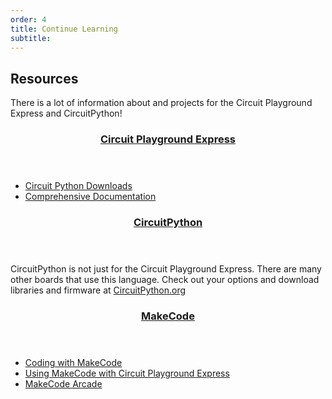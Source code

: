 ```yaml
---
order: 4
title: Continue Learning
subtitle:
---
```


## Resources

There is a lot of information about and projects for the Circuit Playground Express
and CircuitPython!

<header>
  <h3>
    <a href="https://circuitpython.org" target="_blank" rel="noreferrer">
      Circuit Playground Express
    </a>
  </h3>
</header>
<article>
  <ul>
    <li>
      <a
        href="https://circuitpython.org/board/circuitplayground_express/"
        target="_blank"
        rel="noreferrer"
      >
        Circuit Python Downloads
      </a>
    </li>
    <li>
      <a
        href="https://circuitpython.readthedocs.io/projects/circuitplayground/en/latest/"
        target="_blank"
        rel="noreferrer"
      >
        Comprehensive Documentation
      </a>
    </li>
  </ul>
</article>
<header>
  <h3>
    <a href="https://circuitpython.org" target="_blank" rel="noreferrer">
      CircuitPython
    </a>
  </h3>
</header>
<section>
  CircuitPython is not just for the Circuit Playground Express. There are many
  other boards that use this language. Check out your options and download
  libraries and firmware at
  <a href="https://circuitpython.org">CircuitPython.org</a>
</section>
<header>
  <h3>
    <a href="https://makecode.adafruit.com/" target="_blank" rel="noreferrer">
      MakeCode
    </a>
  </h3>
</header>
<section>
  <ul>
    <li>
      <a
        href="https://makecode.adafruit.com/courses/maker/general/coding"
        target="_blank"
        rel="noreferrer"
      >
        Coding with MakeCode
      </a>
    </li>
    <li>
      <a
        href="https://learn.adafruit.com/using-circuit-playground-express-makecode-circuitpython-on-a-chromebook/using-makecode"
        target="_blank"
        rel="noreferrer"
      >
        Using MakeCode with Circuit Playground Express
      </a>
    </li>
    <li>
      <a href="https://arcade.makecode.com/" target="_blank" rel="noreferrer">
        MakeCode Arcade
      </a>
    </li>
  </ul>
</section>
